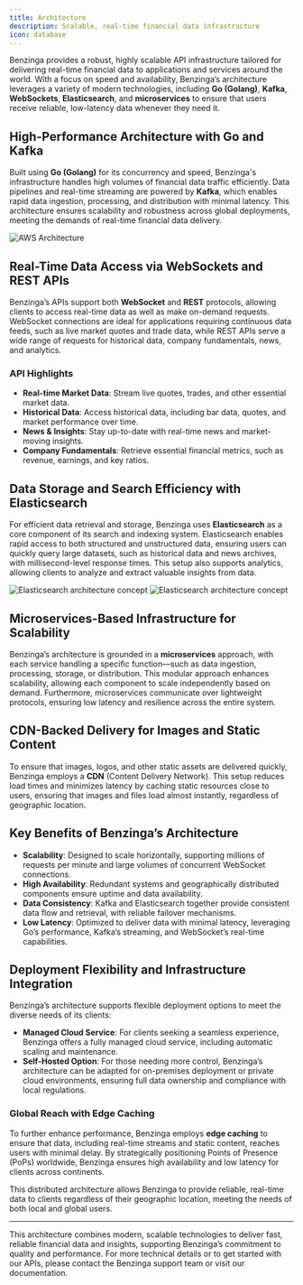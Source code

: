 ```yaml
---
title: Architecture
description: Scalable, real-time financial data infrastructure
icon: database
---
```


Benzinga provides a robust, highly scalable API infrastructure tailored for delivering real-time financial data to applications and services around the world. With a focus on speed and availability, Benzinga’s architecture leverages a variety of modern technologies, including **Go (Golang)**, **Kafka**, **WebSockets**, **Elasticsearch**, and **microservices** to ensure that users receive reliable, low-latency data whenever they need it.

## High-Performance Architecture with Go and Kafka

Built using **Go (Golang)** for its concurrency and speed, Benzinga's infrastructure handles high volumes of financial data traffic efficiently. Data pipelines and real-time streaming are powered by **Kafka**, which enables rapid data ingestion, processing, and distribution with minimal latency. This architecture ensures scalability and robustness across global deployments, meeting the demands of real-time financial data delivery.

<Frame caption="Click on the image to zoom in.">
    <img
        className="block dark:hidden"
        src="/images/arch.png"
        alt="AWS Architecture"
    />
</Frame>

## Real-Time Data Access via WebSockets and REST APIs

Benzinga’s APIs support both **WebSocket** and **REST** protocols, allowing clients to access real-time data as well as make on-demand requests. WebSocket connections are ideal for applications requiring continuous data feeds, such as live market quotes and trade data, while REST APIs serve a wide range of requests for historical data, company fundamentals, news, and analytics.

### API Highlights
- **Real-time Market Data**: Stream live quotes, trades, and other essential market data.
- **Historical Data**: Access historical data, including bar data, quotes, and market performance over time.
- **News & Insights**: Stay up-to-date with real-time news and market-moving insights.
- **Company Fundamentals**: Retrieve essential financial metrics, such as revenue, earnings, and key ratios.

## Data Storage and Search Efficiency with Elasticsearch

For efficient data retrieval and storage, Benzinga uses **Elasticsearch** as a core component of its search and indexing system. Elasticsearch enables rapid access to both structured and unstructured data, ensuring users can quickly query large datasets, such as historical data and news archives, with millisecond-level response times. This setup also supports analytics, allowing clients to analyze and extract valuable insights from data.

<Frame caption="Click on the image to zoom in.">
    <img
        className="block dark:hidden"
        src="/images/elasticsearch-light.png"
        alt="Elasticsearch architecture concept"
    />
    <img
        className="hidden dark:block"
        src="/images/elasticsearch-dark.png"
        alt="Elasticsearch architecture concept"
    />
</Frame>

## Microservices-Based Infrastructure for Scalability

Benzinga’s architecture is grounded in a **microservices** approach, with each service handling a specific function—such as data ingestion, processing, storage, or distribution. This modular approach enhances scalability, allowing each component to scale independently based on demand. Furthermore, microservices communicate over lightweight protocols, ensuring low latency and resilience across the entire system.

## CDN-Backed Delivery for Images and Static Content

To ensure that images, logos, and other static assets are delivered quickly, Benzinga employs a **CDN** (Content Delivery Network). This setup reduces load times and minimizes latency by caching static resources close to users, ensuring that images and files load almost instantly, regardless of geographic location.

## Key Benefits of Benzinga’s Architecture

- **Scalability**: Designed to scale horizontally, supporting millions of requests per minute and large volumes of concurrent WebSocket connections.
- **High Availability**: Redundant systems and geographically distributed components ensure uptime and data availability.
- **Data Consistency**: Kafka and Elasticsearch together provide consistent data flow and retrieval, with reliable failover mechanisms.
- **Low Latency**: Optimized to deliver data with minimal latency, leveraging Go’s performance, Kafka’s streaming, and WebSocket’s real-time capabilities.

## Deployment Flexibility and Infrastructure Integration

Benzinga’s architecture supports flexible deployment options to meet the diverse needs of its clients:
- **Managed Cloud Service**: For clients seeking a seamless experience, Benzinga offers a fully managed cloud service, including automatic scaling and maintenance.
- **Self-Hosted Option**: For those needing more control, Benzinga’s architecture can be adapted for on-premises deployment or private cloud environments, ensuring full data ownership and compliance with local regulations.

### Global Reach with Edge Caching

To further enhance performance, Benzinga employs **edge caching** to ensure that data, including real-time streams and static content, reaches users with minimal delay. By strategically positioning Points of Presence (PoPs) worldwide, Benzinga ensures high availability and low latency for clients across continents.

This distributed architecture allows Benzinga to provide reliable, real-time data to clients regardless of their geographic location, meeting the needs of both local and global users.

---

This architecture combines modern, scalable technologies to deliver fast, reliable financial data and insights, supporting Benzinga’s commitment to quality and performance. For more technical details or to get started with our APIs, please contact the Benzinga support team or visit our documentation.
